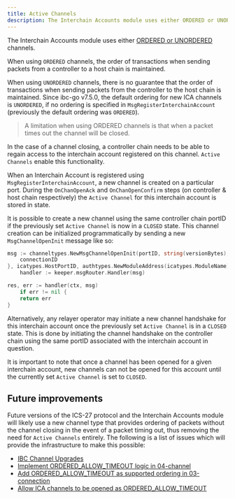 ```yaml
---
title: Active Channels
description: The Interchain Accounts module uses either ORDERED or UNORDERED channels.
---
```

The Interchain Accounts module uses either [ORDERED or UNORDERED](https://github.com/cosmos/ibc/tree/master/spec/core/ics-004-channel-and-packet-semantics#ordering) channels.

When using `ORDERED` channels, the order of transactions when sending packets from a controller to a host chain is maintained.

When using `UNORDERED` channels, there is no guarantee that the order of transactions when sending packets from the controller to the host chain is maintained. Since ibc-go v7.5.0, the default ordering for new ICA channels is `UNORDERED`, if no ordering is specified in `MsgRegisterInterchainAccount` (previously the default ordering was `ORDERED`).

> A limitation when using ORDERED channels is that when a packet times out the channel will be closed.

In the case of a channel closing, a controller chain needs to be able to regain access to the interchain account registered on this channel. `Active Channels` enable this functionality.

When an Interchain Account is registered using `MsgRegisterInterchainAccount`, a new channel is created on a particular port. During the `OnChanOpenAck` and `OnChanOpenConfirm` steps (on controller & host chain respectively) the `Active Channel` for this interchain account is stored in state.

It is possible to create a new channel using the same controller chain portID if the previously set `Active Channel` is now in a `CLOSED` state. This channel creation can be initialized programmatically by sending a new `MsgChannelOpenInit` message like so:

```go
msg := channeltypes.NewMsgChannelOpenInit(portID, string(versionBytes), channeltypes.ORDERED, []string{
    connectionID
}, icatypes.HostPortID, authtypes.NewModuleAddress(icatypes.ModuleName).String())
    handler := keeper.msgRouter.Handler(msg)

res, err := handler(ctx, msg)
    if err != nil {
    return err
}
```

Alternatively, any relayer operator may initiate a new channel handshake for this interchain account once the previously set `Active Channel` is in a `CLOSED` state. This is done by initiating the channel handshake on the controller chain using the same portID associated with the interchain account in question.

It is important to note that once a channel has been opened for a given interchain account, new channels can not be opened for this account until the currently set `Active Channel` is set to `CLOSED`.

## Future improvements

Future versions of the ICS-27 protocol and the Interchain Accounts module will likely use a new channel type that provides ordering of packets without the channel closing in the event of a packet timing out, thus removing the need for `Active Channels` entirely.
The following is a list of issues which will provide the infrastructure to make this possible:

* [IBC Channel Upgrades](https://github.com/cosmos/ibc-go/issues/1599)
* [Implement ORDERED\_ALLOW\_TIMEOUT logic in 04-channel](https://github.com/cosmos/ibc-go/issues/1661)
* [Add ORDERED\_ALLOW\_TIMEOUT as supported ordering in 03-connection](https://github.com/cosmos/ibc-go/issues/1662)
* [Allow ICA channels to be opened as ORDERED\_ALLOW\_TIMEOUT](https://github.com/cosmos/ibc-go/issues/1663)
